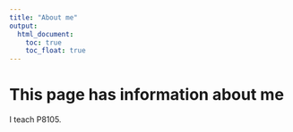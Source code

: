 ```yaml
---
title: "About me"
output: 
  html_document:
    toc: true
    toc_float: true
---
```


# This page has information about me

I teach P8105.